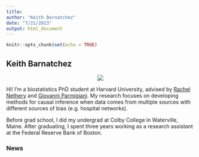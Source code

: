 ```yaml
---
title: 
author: "Keith Barnatchez"
date: "7/21/2023"
output: html_document
---
```


```r
knitr::opts_chunk$set(echo = TRUE)
```

## Keith Barnatchez


<p align="center">
  <img src="files/web-photo.png"> 
</p>
<!-- ![](files/web-photo.png) -->

Hi! I'm a biostatistics PhD student at Harvard University, advised by [Rachel Nethery](https://scholar.harvard.edu/rnethery/home) and [Giovanni Parmigiani](https://scholar.harvard.edu/parmigiani). My research focuses on developing methods for causal inference when data comes from multiple sources with different sources of bias (e.g. hospital networks). 

Before grad school, I did my undergrad at Colby College in Waterville, Maine. After graduating, I spent three years working as a research assistant at the Federal Reserve Bank of Boston.

### News